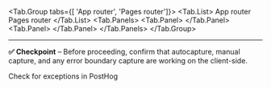 
<JSWebErrorTracking />

<Tab.Group tabs={[
    'App router', 
    'Pages router']}>
    <Tab.List>
        <Tab>App router</Tab>
        <Tab>Pages router</Tab>
    </Tab.List>
    <Tab.Panels>
        <Tab.Panel>
            <AppRouterErrorTracking />
        </Tab.Panel>
        <Tab.Panel>
            <PagesRouterErrorTracking />
        </Tab.Panel>
    </Tab.Panels>
</Tab.Group>

--- 

**✅ Checkpoint** – Before proceeding, confirm that autocapture, manual capture, and any error boundary capture are working on the client-side.

<div className="mt-4 mb-2">
    <CallToAction type="primary" to="https://us.posthog.com/activity/explore">
        Check for exceptions in PostHog
    </CallToAction>
</div>